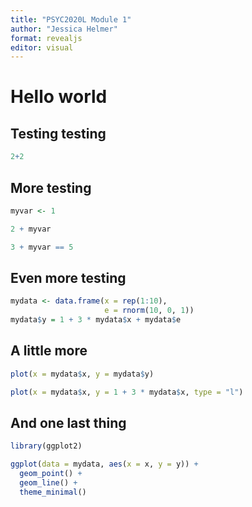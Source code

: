 ```yaml
---
title: "PSYC2020L Module 1"
author: "Jessica Helmer"
format: revealjs
editor: visual
---
```


# Hello world


## Testing testing
```r

2+2

```

## More testing
```r

myvar <- 1

2 + myvar

3 + myvar == 5

```

## Even more testing
```r

mydata <- data.frame(x = rep(1:10),
                     e = rnorm(10, 0, 1))
mydata$y = 1 + 3 * mydata$x + mydata$e

```

## A little more
```r

plot(x = mydata$x, y = mydata$y)

plot(x = mydata$x, y = 1 + 3 * mydata$x, type = "l")

```



## And one last thing
```r

library(ggplot2)

ggplot(data = mydata, aes(x = x, y = y)) +
  geom_point() +
  geom_line() +
  theme_minimal()

```


